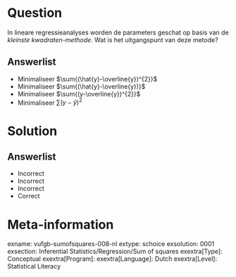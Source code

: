 Question
========

In lineare regressieanalyses worden de parameters geschat op basis van de *kleinste kwadraten-methode*. Wat is het uitgangspunt van deze metode?
  
Answerlist
----------
* Minimaliseer $\sum{(\hat{y}-\overline{y})^{2}}$
* Minimaliseer $\sum{(\hat{y}-\overline{y})}$
* Minimaliseer $\sum{(y-\overline{y})^{2}}$
* Minimaliseer $\sum{(y-\hat{y})^{2}}$

Solution
========

Answerlist
----------
* Incorrect
* Incorrect
* Incorrect
* Correct

Meta-information
================
exname: vufgb-sumofsquares-008-nl
extype: schoice
exsolution: 0001
exsection: Inferential Statistics/Regression/Sum of squares
exextra[Type]: Conceptual
exextra[Program]: 
exextra[Language]: Dutch
exextra[Level]: Statistical Literacy